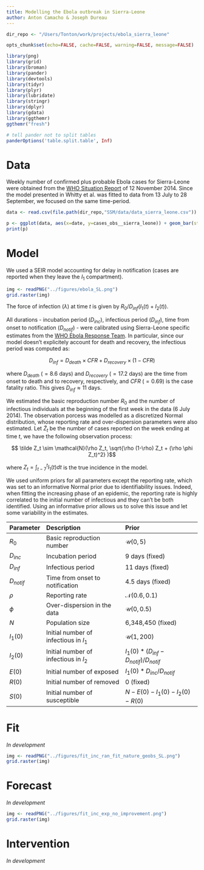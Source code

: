```yaml
---
title: Modelling the Ebola outbreak in Sierra-Leone
author: Anton Camacho & Joseph Dureau
---
```


```r

dir_repo <- "/Users/Tonton/work/projects/ebola_sierra_leone"

opts_chunk$set(echo=FALSE, cache=FALSE, warning=FALSE, message=FALSE)

```

```r

library(png)
library(grid)
library(broman)
library(pander)
library(devtools)
library(tidyr)
library(plyr)
library(lubridate)
library(stringr)
library(dplyr)
library(gdata)
library(ggthemr)
ggthemr("fresh")

# tell pander not to split tables
panderOptions('table.split.table', Inf)

```


# Data

Weekly number of confirmed plus probable Ebola cases for Sierra-Leone were obtained from the [WHO Situation Report](http://www.who.int/csr/disease/ebola/situation-reports/en/?m=20141112) of 12 November 2014. Since the model presented in Whitty et al. was fitted to data from 13 July to 28 September, we focused on the same time-period.

```r

data <- read.csv(file.path(dir_repo,"SSM/data/data_sierra_leone.csv")) %>% mutate(date=as.Date(date))

p <- ggplot(data, aes(x=date, y=cases_obs__sierra_leone)) + geom_bar(stat="identity") + ylab("Weeky reported cases")
print(p)

```

# Model

We used a SEIR model accounting for delay in notification (cases are reported when they leave the $I_1$ compartment). 

```r
img <- readPNG("../figures/ebola_SL.png")
grid.raster(img)
```

The force of infection ($\lambda$) at time $t$ is given by $R_0/D_{inf}(I_1(t)+I_2(t))$.

All durations - incubation period ($D_{inc}$), infectious period ($D_{inf}$), time from onset to notification ($D_{notif}$) - were calibrated using Sierra-Leone specific estimates from the [WHO Ebola Response Team](http://www.nejm.org/doi/abs/10.1056/NEJMoa1411100). In particular, since our model doesn't explicitely account for death and recovery, the infectious period was computed as:

$$ D_{inf} = D_{death}\times CFR + D_{recovery}\times (1-CFR) $$

where $D_{death}$ ($=8.6$ days) and $D_{recovery}$ ($=17.2$ days) are the time from onset to death and to recovery, respectively, and $CFR$ ($=0.69$) is the case fatality ratio. This gives $D_{inf}\approx11$ days.

We estimated the basic reproduction number $R_0$ and the number of infectious individuals at the beginning of the first week in the data (6 July 2014). The observation porcess was modelled as a discretized Normal distribution, whose reporting rate and over-dispersion parameters were also estimated. Let $\tilde Z_t$ be the number of cases reported on the week ending at time $t$, we have the following observation process:

$$ \tilde Z_t \sim  \mathcal{N}(\rho Z_t, \sqrt{\rho (1-\rho) Z_t + (\rho \phi Z_t)^2} )$$

where $Z_t=\int_{t-7}^t I_1(t) dt$ is the true incidence in the model.

We used uniform priors for all parameters except the reporting rate, which was set to an informative Normal prior due to identifiability issues. Indeed, when fitting the increasing phase of an epidemic, the reporting rate is highly correlated to the initial number of infectious and they can't be both identified. Using an informative prior allows us to solve this issue and let some variability in the estimates.


Parameter		Description								Prior	
----------- 	-------------------------------------	------------------- 
$R_0$			Basic reproduction number				$\mathcal{U}(0,5)$	
$D_{inc}$  		Incubation period 						9 days (fixed)	 	
$D_{inf}$		Infectious period						11 days (fixed)		
$D_{notif}$		Time from onset to notification			4.5 days (fixed)		
$\rho$			Reporting rate 							$\mathcal{N}(0.6,0.1)$	
$\phi$			Over-dispersion	in the data 			$\mathcal{U}(0,0.5)$		
$N$				Population size							6,348,450 (fixed)			
$I_1(0)$		Initial number of infectious in $I_1$	$\mathcal{U}(1,200)$		
$I_2(0)$		Initial number of infectious in $I_2$	$I_1(0)*(D_{inf}-D_{notif})/D_{notif}$	
$E(0)$			Initial number of exposed 				$I_1(0)*D_{inc}/D_{notif}$	
$R(0)$			Initial number of removed 				0 (fixed)	
$S(0)$			Initial number of susceptible 			$N - E(0) - I_1(0) - I_2(0) - R(0)$	

# Fit

_In development_

```r
img <- readPNG("../figures/fit_inc_ran_fit_nature_geobs_SL.png")
grid.raster(img)
```

# Forecast

_In development_

```r
img <- readPNG("../figures/fit_inc_exp_no_improvement.png")
grid.raster(img)
```

# Intervention

_In development_
